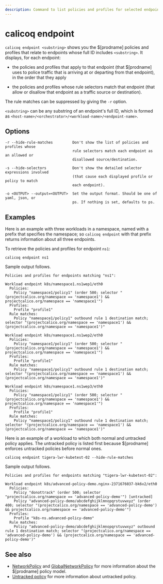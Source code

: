 ```yaml
---
description: Command to list policies and profiles for selected endpoints.
---
```


# calicoq endpoint

`calicoq endpoint <substring>` shows you the $[prodname] policies and profiles that
relate to endpoints whose full ID includes `<substring>`. It displays, for
each endpoint:

- the policies and profiles that apply to that endpoint (that $[prodname] uses to
  police traffic that is arriving at or departing from that endpoint), in the
  order that they apply

- the policies and profiles whose rule selectors match that endpoint (that
  allow or disallow that endpoint as a traffic source or destination).

The rule matches can be suppressed by giving the `-r` option.

`<substring>` can be any substring of an endpoint's full ID, which is formed
as `<host-name>/<orchestrator>/<workload-name>/<endpoint-name>`.

## Options

```
-r --hide-rule-matches         Don't show the list of policies and profiles whose
                               rule selectors match each endpoint as an allowed or
                               disallowed source/destination.

-s --hide-selectors            Don't show the detailed selector expressions involved
                               (that cause each displayed profile or policy to match
                               each endpoint).

-o <OUTPUT> --output=<OUTPUT>  Set the output format. Should be one of yaml, json, or
                               ps. If nothing is set, defaults to ps.
```

## Examples

Here is an example with three workloads in a namespace, named with a prefix that
specifies the namespace; so `calicoq endpoint` with that prefix returns information
about all three endpoints.

To retrieve the policies and profiles for endpoint `ns1`:

```
calicoq endpoint ns1
```

Sample output follows.

```
Policies and profiles for endpoints matching "ns1":

Workload endpoint k8s/namespace1.ns1wep1/eth0
  Policies:
    Policy "namespace1/policy1" (order 500; selector "(projectcalico.org/namespace == 'namespace1') && projectcalico.org/namespace == 'namespace1'")
  Profiles:
    Profile "profile1"
  Rule matches:
    Policy "namespace1/policy1" outbound rule 1 destination match; selector "(projectcalico.org/namespace == 'namespace1') && (projectcalico.org/namespace == 'namespace1')"

Workload endpoint k8s/namespace1.ns1wep2/eth0
  Policies:
    Policy "namespace1/policy1" (order 500; selector "(projectcalico.org/namespace == 'namespace1') && projectcalico.org/namespace == 'namespace1'")
  Profiles:
    Profile "profile1"
  Rule matches:
    Policy "namespace1/policy1" outbound rule 1 destination match; selector "(projectcalico.org/namespace == 'namespace1') && (projectcalico.org/namespace == 'namespace1')"

Workload endpoint k8s/namespace1.ns1wep3/eth0
  Policies:
    Policy "namespace1/policy1" (order 500; selector "(projectcalico.org/namespace == 'namespace1') && projectcalico.org/namespace == 'namespace1'")
  Profiles:
    Profile "profile1"
  Rule matches:
    Policy "namespace1/policy1" outbound rule 1 destination match; selector "(projectcalico.org/namespace == 'namespace1') && (projectcalico.org/namespace == 'namespace1')"
```

Here is an example of a workload to which both normal and untracked policy
applies. The untracked policy is listed first because $[prodname] enforces
untracked policies before normal ones.

```
calicoq endpoint tigera-lwr-kubetest-02 --hide-rule-matches
```

Sample output follows.

```
Policies and profiles for endpoints matching "tigera-lwr-kubetest-02":

Workload endpoint k8s/advanced-policy-demo.nginx-2371676037-bk6v2/eth0
  Policies:
    Policy "donottrack" (order 500; selector "projectcalico.org/namespace == 'advanced-policy-demo'") [untracked]
    Policy "advanced-policy-demo/abcdefghijklmnopqrstuvwxyz" (order 400; selector "(projectcalico.org/namespace == 'advanced-policy-demo') && projectcalico.org/namespace == 'advanced-policy-demo'")
  Profiles:
    Profile "k8s-ns.advanced-policy-demo"
  Rule matches:
    Policy "advanced-policy-demo/abcdefghijklmnopqrstuvwxyz" outbound rule 1 destination match; selector "(projectcalico.org/namespace == 'advanced-policy-demo') && (projectcalico.org/namespace == 'advanced-policy-demo')"
```

## See also

- [NetworkPolicy](../../resources/networkpolicy.mdx) and
  [GlobalNetworkPolicy](../../resources/globalnetworkpolicy.mdx)
  for more information about the $[prodname] policy model.
- [Untracked policy](../../host-endpoints/index.mdx) for
  more information about untracked policy.

